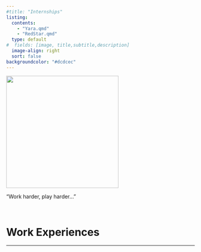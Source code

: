 ```yaml
---
#title: "Internships"
listing: 
  contents: 
    - "Yara.qmd"
    - "RedStar.qmd"
  type: default
#  fields: [image, title,subtitle,description]
  image-align: right
  sort: false
backgroundcolor: "#dcdcec"
---
```


![](Robin%20Davey.gif){fig-align="center" width="300"}

"Work harder, play harder..."

&nbsp; &nbsp;

# Work Experiences

------------------------------------------------------------------------

&nbsp;
